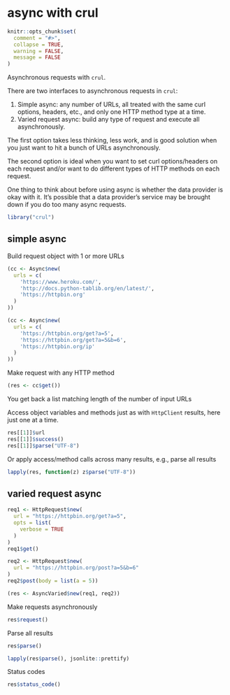 <!--
%\VignetteIndexEntry{3. async with crul}
%\VignetteEngine{knitr::rmarkdown}
%\VignetteEncoding{UTF-8}
-->

async with crul
===============

```r
knitr::opts_chunk$set(
  comment = "#>",
  collapse = TRUE,
  warning = FALSE,
  message = FALSE
)
```

Asynchronous requests with `crul`.

There are two interfaces to asynchronous requests in `crul`:

1. Simple async: any number of URLs, all treated with the same curl options,
headers, etc., and only one HTTP method type at a time.
2. Varied request async: build any type of request and execute all asynchronously.

The first option takes less thinking, less work, and is good solution when you
just want to hit a bunch of URLs asynchronously.

The second option is ideal when you want to set curl options/headers on each
request and/or want to do different types of HTTP methods on each request.

One thing to think about before using async is whether the data provider is
okay with it. It's possible that a data provider's service may be brought down
if you do too many async requests.

```r
library("crul")
```

## simple async

Build request object with 1 or more URLs

```r
(cc <- Async$new(
  urls = c(
    'https://www.heroku.com/',
    'http://docs.python-tablib.org/en/latest/',
    'https://httpbin.org'
  )
))
```

```r
(cc <- Async$new(
  urls = c(
    'https://httpbin.org/get?a=5',
    'https://httpbin.org/get?a=5&b=6',
    'https://httpbin.org/ip'
  )
))
```

Make request with any HTTP method

```r
(res <- cc$get())
```

You get back a list matching length of the number of input URLs

Access object variables and methods just as with `HttpClient` results, here just one at a time.

```r
res[[1]]$url
res[[1]]$success()
res[[1]]$parse("UTF-8")
```

Or apply access/method calls across many results, e.g., parse all results

```r
lapply(res, function(z) z$parse("UTF-8"))
```

## varied request async

```r
req1 <- HttpRequest$new(
  url = "https://httpbin.org/get?a=5",
  opts = list(
    verbose = TRUE
  )
)
req1$get()

req2 <- HttpRequest$new(
  url = "https://httpbin.org/post?a=5&b=6"
)
req2$post(body = list(a = 5))

(res <- AsyncVaried$new(req1, req2))
```

Make requests asynchronously

```r
res$request()
```

Parse all results

```r
res$parse()
```

```r
lapply(res$parse(), jsonlite::prettify)
```

Status codes

```r
res$status_code()
```
